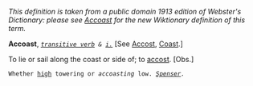''This definition is taken from a public domain 1913 edition of Webster's Dictionary: please see [[Accoast]] for the new Wiktionary definition of this term.''

'''Accoast''', ''<code>[[transitive verb (part of speech)|transitive verb]] & [[i. (part of speech)|i.]]</code>'' [See [[Accost]], [[Coast]].]

To lie or sail along the coast or side of; to [[accost]]. [Obs.]

<code>Whether [[high]] towering or ''accoasting'' low. ''[[Spenser (source)|Spenser]].''</code>